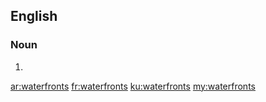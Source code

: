 ==English==

===Noun===
{{head|en|plural}}

# {{plural of|waterfront|lang=en|nocat=1}}

[[ar:waterfronts]]
[[fr:waterfronts]]
[[ku:waterfronts]]
[[my:waterfronts]]